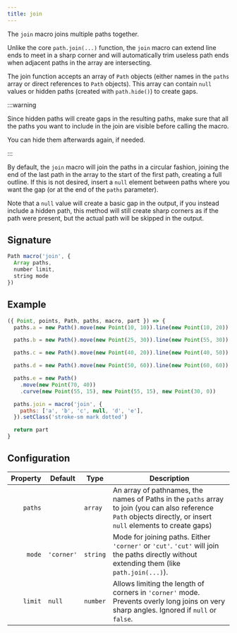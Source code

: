 ```yaml
---
title: join
---
```


The `join` macro joins multiple paths together.

Unlike the core `path.join(...)` function, the `join` macro can extend line ends to meet in a sharp corner and will automatically
trim useless path ends when adjacent paths in the array are intersecting.

The join function accepts an array of `Path` objects
(either names in the `paths` array or direct references to `Path` objects).
This array can contain `null` values or hidden paths (created with `path.hide()`) to create gaps.

:::warning

Since hidden paths will create gaps in the resulting paths, make sure that all the paths you want to
include in the join are visible before calling the macro.

You can hide them afterwards again, if needed.

:::

By default, the `join` macro will join the paths in a circular fashion, joining the end
of the last path in the array to the start of the first path, creating a full outline.
If this is not desired, insert a `null` element between paths where you want the gap
(or at the end of the `paths` parameter).

Note that a `null` value will create a basic gap in the output,
if you instead include a hidden path, this method will still create sharp corners as if the path were present,
but the actual path will be skipped in the output.

## Signature

```js
Path macro('join', {
  Array paths,
  number limit,
  string mode
})
```

## Example

<Example caption="An example of the join macro">

```js
({ Point, points, Path, paths, macro, part }) => {
  paths.a = new Path().move(new Point(10, 10)).line(new Point(10, 20))

  paths.b = new Path().move(new Point(25, 30)).line(new Point(55, 30))

  paths.c = new Path().move(new Point(40, 20)).line(new Point(40, 50))

  paths.d = new Path().move(new Point(50, 60)).line(new Point(60, 60))

  paths.e = new Path()
    .move(new Point(70, 40))
    .curve(new Point(55, 15), new Point(55, 15), new Point(30, 0))

  paths.join = macro('join', {
    paths: ['a', 'b', 'c', null, 'd', 'e'],
  }).setClass('stroke-sm mark dotted')

  return part
}
```

</Example>

## Configuration

| Property | Default    | Type     | Description                                                                                                                                                       |
| -------: | ---------- | -------- | ----------------------------------------------------------------------------------------------------------------------------------------------------------------- |
|  `paths` |            | `array`  | An array of pathnames, the names of Paths in the `paths` array to join (you can also reference `Path` objects directly, or insert `null` elements to create gaps) |
|   `mode` | `'corner'` | `string` | Mode for joining paths. Either `'corner'` or `'cut'`. `'cut'` will join the paths directly without extending them (like `path.join(...)`).                        |
|  `limit` | `null`     | `number` | Allows limiting the length of corners in `'corner'` mode. Prevents overly long joins on very sharp angles. Ignored if `null` or `false`.                          |
